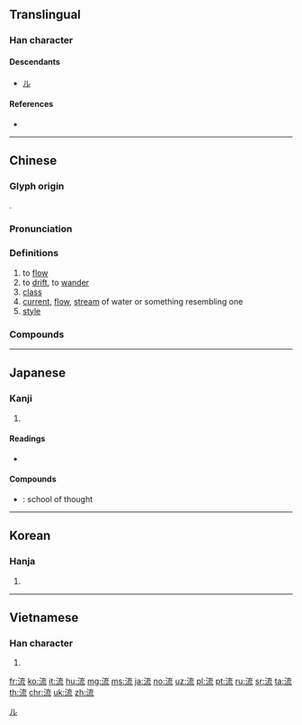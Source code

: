 {{character info/new}}
==Translingual==

===Han character===
{{Han char|rn=85|rad=水|as=07|sn=9|four=34113|canj=EYIU|ids=⿰氵㐬}}

====Descendants====
* [[ル]]

====References====
* {{Han ref|kx=0623.040|dkj=17572|dj=1019.070|hdz=31631.120|uh=6D41|ud=27969|bh=AC79|bd=44153}}

[[Category:Han characters from which katakana were derived|ル]]

----

==Chinese==
{{zh-forms}}

===Glyph origin===
{{Han etym}}
{{Han compound|水|alt1=氵|㐬|ls=psc|c1=s|c2=p}}.

===Pronunciation===
{{zh-pron
|m=liú|ma=y
|c=lau4
|h=pfs=liù
|md=liù
|mn=liû/lâu
|mn_note=liû - literary; lâu - vernacular
|mn-t=lao5/liu5
|w=3lieu
|mc=y
|oc=y
|cat=v,n
}}

===Definitions===
{{zh-hanzi}}

# to [[flow]]
# to [[drift]], to [[wander]]
# [[class]]
# [[current]], [[flow]], [[stream]] of water or something resembling one
# [[style]]

===Compounds===
{{zh-der|流弊|流播|流布|流產|流暢|流程|流程圖|流傳|流竄|流彈|流蕩|流動|流動資產|流動資金|流毒|流芳|流放|流感|流光|流汗|流滑|流火|流金爍石|流寇|流覽|流浪|流淚|流離|流離失所|流離流氣|流利|流連|流量|流露|流落|流氓|流氓無產者|流民|流腦|流年|流派|流盼|流配|流氣|流灑|流散|流沙|流失|流失生|流食|流矢|流勢|流逝|流水|流水不腐，戶樞不蠹|流水席|流水線|流水賬|流水作業|流送|流蘇|流俗|流速|流淌|流體|流體力學|流通|流通體制|流亡|流網|流線型|流向|流瀉|流星|流星趕月|流星雨|流刑|流行|流行病|流行歌曲|流行色|流行性感冒|流行性腦脊髓膜炎|流行性腮腺炎|流行性乙型腦炎|流血|流言|流言飛語|流溢|流螢|流於|流域|流賊|流質|流注|流轉|河流}}

{{zh-cat|Beginning}}

----

==Japanese==

===Kanji===
{{ja-kanji|grade=3|rs=水07}}

# {{defn|lang=ja|sort=水07}}

====Readings====
* {{ja-readings|goon=[[る]] (ru)|kanon=[[りゅう]] (ryū)|kun=[[ながれる]] (nagareru), [[ながす]] (nagasu), [[ながれ]] (nagare)}}

====Compounds====
* {{ja-r|流派|りゅうは}}: school of thought

----

==Korean==

===Hanja===
{{ko-hanja|hangeul=[[류]]>[[유]]|eumhun=}}

# {{defn|lang=ko|sort=水07}}

----

==Vietnamese==

===Han character===
{{vi-hantu|[[lưu]]|rs=水07}}

# {{defn|lang=vi|sort=水07}}

[[fr:流]]
[[ko:流]]
[[it:流]]
[[hu:流]]
[[mg:流]]
[[ms:流]]
[[ja:流]]
[[no:流]]
[[uz:流]]
[[pl:流]]
[[pt:流]]
[[ru:流]]
[[sr:流]]
[[ta:流]]
[[th:流]]
[[chr:流]]
[[uk:流]]
[[zh:流]]